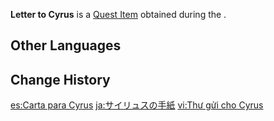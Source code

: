 {{Item Infobox
|id           = 100687
|image        = Item Sealed Letter.png
|type         = Quest Items
|description  = A letter to Cyrus. The handwriting on the envelope looks hasty and careless, reflecting the sender's state of mind.
|source1      = Given during [[The Great Mountain Survey II]]
}}
'''Letter to Cyrus''' is a [[Quest Item]] obtained during the {{Quest|The Great Mountain Survey II}}.

==Other Languages==
{{Other Languages
|default_hidden = 1
|en      = Letter to Cyrus
|zhs     = 寄给塞琉斯的信
|zhs_rm  = Jì Gěi Sāiliúsī de Xìn
|zht     = 寄給賽琉斯的信
|zht_rm  = Jì Gěi Sāiliúsī de Xìn
|ja      = サイリュスの手紙
|ja_rm   = Sairyusu no Tegami
|ko      = 사이러스에게 보내는 편지
|es      = Carta para Cyrus
|fr      = Lettre pour Cyrus
|ru      = Письмо для Сайруса
|th      = จดหมายถึง Cyrus
|th_rm   = Chotmai Theung Cyrus
|vi      = Thư gửi cho Cyrus
|de      = Brief an Cyrus
|id      = Surat untuk Cyrus
|pt      = Carta para Cyrus
|tr      = Cyrus'a Mektup
|it      = Lettera a Cyrus
}}

==Change History==
{{Change History|1.2}}

[[es:Carta para Cyrus]]
[[ja:サイリュスの手紙]]
[[vi:Thư gửi cho Cyrus]]